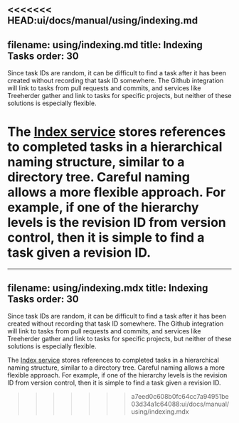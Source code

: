 <<<<<<< HEAD:ui/docs/manual/using/indexing.md
---
filename: using/indexing.md
title: Indexing Tasks
order: 30
---

Since task IDs are random, it can be difficult to find a task after it has been
created without recording that task ID somewhere. The Github integration will
link to tasks from pull requests and commits, and services like Treeherder
gather and link to tasks for specific projects, but neither of these solutions
is especially flexible.

The [Index service](/docs/reference/core/index) stores references to completed tasks
in a hierarchical naming structure, similar to a directory tree. Careful naming
allows a more flexible approach. For example, if one of the hierarchy levels is
the revision ID from version control, then it is simple to find a task given a
revision ID.
=======
---
filename: using/indexing.mdx
title: Indexing Tasks
order: 30
---

Since task IDs are random, it can be difficult to find a task after it has been
created without recording that task ID somewhere. The Github integration will
link to tasks from pull requests and commits, and services like Treeherder
gather and link to tasks for specific projects, but neither of these solutions
is especially flexible.

The [Index service](/docs/reference/core/index) stores references to completed tasks
in a hierarchical naming structure, similar to a directory tree. Careful naming
allows a more flexible approach. For example, if one of the hierarchy levels is
the revision ID from version control, then it is simple to find a task given a
revision ID.
>>>>>>> a7eed0c608b0fc64cc7a94951be03d34a1c64088:ui/docs/manual/using/indexing.mdx
